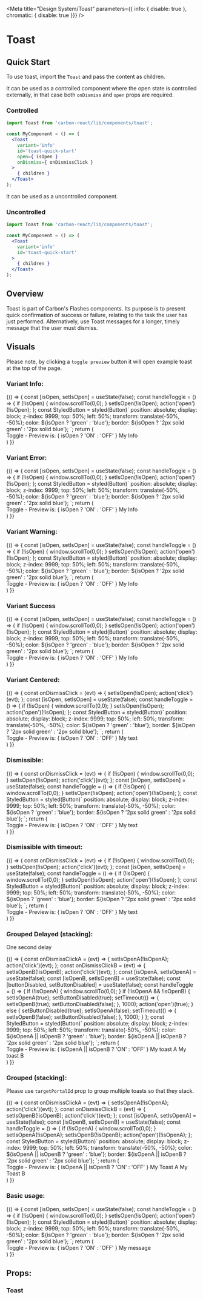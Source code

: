 
<Meta title="Design System/Toast" parameters={{ info: { disable: true }, chromatic: { disable: true }}} />

# Toast

## Quick Start

To use toast, import the `Toast` and pass the content as children.

It can be used as a controlled component where the open state is controlled externally,
in that case both `onDismiss` and `open` props are required.

### Controlled

```jsx
import Toast from 'carbon-react/lib/components/toast';

const MyComponent = () => (
  <Toast
    variant='info'
    id='toast-quick-start'
    open={ isOpen }
    onDismiss={ onDismissClick }
  >
    { children }
  </Toast>
);
```

It can be used as a uncontrolled component.

### Uncontrolled

```jsx
import Toast from 'carbon-react/lib/components/toast';

const MyComponent = () => (
  <Toast
    variant='info'
    id='toast-quick-start'
  >
    { children }
  </Toast>
);
```

## Overview
Toast is part of Carbon's Flashes components.
Its purpose is to present quick confirmation of success or failure, relating to the task the user has just performed. Alternatively, use Toast messages for a longer, timely message that the user must dismiss.

## Visuals
Please note, by clicking a `toggle preview` button it will open example toast at the top of the page.

### Variant Info:
<Preview>
  <Story
    name="variant-info"
    parameters={{ info: { disable: true }}}
  >
  {() => {
    const [isOpen, setIsOpen] = useState(false);
    const handleToggle = () => {
      if (!isOpen) {
        window.scrollTo(0,0);
      }
      setIsOpen(!isOpen);
      action('open')(!isOpen);
    };
    const StyledButton = styled(Button)`
      position: absolute;
      display: block;
      z-index: 9999;
      top: 50%;
      left: 50%;
      transform: translate(-50%, -50%);
      color: ${isOpen ? 'green' : 'blue'};
      border: ${isOpen ? '2px solid green' : '2px solid blue'};
    `;
    return (
      <div id="wrapper-variant-info">
        <StyledButton
          id="button-variant-info"
          key='button'
          onClick={ handleToggle }
        >
          Toggle - Preview is: { isOpen ? 'ON' : 'OFF' }
        </StyledButton>
        <Toast
          variant='info'
          id='toast-variant-info'
          open={ isOpen }
        >
          My Info
        </Toast>
      </div>
    )
  }}
  </Story>
</Preview>

### Variant Error:
<Preview>
  <Story
    name="variant-error"
    parameters={{ info: { disable: true }}}
  >
  {() => {
    const [isOpen, setIsOpen] = useState(false);
    const handleToggle = () => {
      if (!isOpen) {
        window.scrollTo(0,0);
      }
      setIsOpen(!isOpen);
      action('open')(!isOpen);
    };
    const StyledButton = styled(Button)`
      position: absolute;
      display: block;
      z-index: 9999;
      top: 50%;
      left: 50%;
      transform: translate(-50%, -50%);
      color: ${isOpen ? 'green' : 'blue'};
      border: ${isOpen ? '2px solid green' : '2px solid blue'};
    `;
    return (
      <div id="wrapper-variant-error">
        <StyledButton
          id='button-variant-error'
          key='button'
          onClick={ handleToggle }
        >
          Toggle - Preview is: { isOpen ? 'ON' : 'OFF' }
        </StyledButton>
        <Toast
          variant='error'
          id='toast-variant-error'
          open={ isOpen }
        >
          My Info
        </Toast>
      </div>
    )
  }}
  </Story>
</Preview>

### Variant Warning:
<Preview>
  <Story
    name="variant-warning"
    parameters={{ info: { disable: true }}}
  >
  {() => {
    const [isOpen, setIsOpen] = useState(false);
    const handleToggle = () => {
      if (!isOpen) {
        window.scrollTo(0,0);
      }
      setIsOpen(!isOpen);
      action('open')(!isOpen);
    };
    const StyledButton = styled(Button)`
      position: absolute;
      display: block;
      z-index: 9999;
      top: 50%;
      left: 50%;
      transform: translate(-50%, -50%);
      color: ${isOpen ? 'green' : 'blue'};
      border: ${isOpen ? '2px solid green' : '2px solid blue'};
    `;
    return (
      <div id="wrapper-variant-warning">
        <StyledButton
          id='button-variant-warning'
          key='button'
          onClick={ handleToggle }
        >
          Toggle - Preview is: { isOpen ? 'ON' : 'OFF' }
        </StyledButton>
        <Toast
          variant='warning'
          id='toast-variant-warning'
          open={ isOpen }
        >
          My Info
        </Toast>
      </div>
    )
  }}
  </Story>
</Preview>

### Variant Success

<Preview>
  <Story
    name="variant-success"
    parameters={{ info: { disable: true }}}
  >
  {() => {
    const [isOpen, setIsOpen] = useState(false);
    const handleToggle = () => {
      if (!isOpen) {
        window.scrollTo(0,0);
      }
      setIsOpen(!isOpen);
      action('open')(!isOpen);
    };
    const StyledButton = styled(Button)`
      position: absolute;
      display: block;
      z-index: 9999;
      top: 50%;
      left: 50%;
      transform: translate(-50%, -50%);
      color: ${isOpen ? 'green' : 'blue'};
      border: ${isOpen ? '2px solid green' : '2px solid blue'};
    `;
    return (
      <div id="wrapper-variant-success">
        <StyledButton
          id='button-variant-success'
          key='button'
          onClick={ handleToggle }
        >
          Toggle - Preview is: { isOpen ? 'ON' : 'OFF' }
        </StyledButton>
        <Toast
          variant='success'
          id='default-toast'
          open={ isOpen }
        >
          My Info
        </Toast>
      </div>
    )
  }}
  </Story>
</Preview>

### Variant Centered:

<Preview>
  <Story
    name="centered"
    parameters={{ info: { disable: true }}}
  >
  {() => {
    const onDismissClick = (evt) => {
      setIsOpen(!isOpen);
      action('click')(evt);
    };
    const [isOpen, setIsOpen] = useState(false);
    const handleToggle = () => {
      if (!isOpen) {
        window.scrollTo(0,0);
      }
      setIsOpen(!isOpen);
      action('open')(!isOpen);
    };
    const StyledButton = styled(Button)`
      position: absolute;
      display: block;
      z-index: 9999;
      top: 50%;
      left: 50%;
      transform: translate(-50%, -50%);
      color: ${isOpen ? 'green' : 'blue'};
      border: ${isOpen ? '2px solid green' : '2px solid blue'};
    `;
    return (
      <div id="wrapper-centered">
        <StyledButton
          id='button-variant-centered'
          key='button'
          onClick={ handleToggle }
        >
          Toggle - Preview is: { isOpen ? 'ON' : 'OFF' }
        </StyledButton>
        <Toast
          variant='warning'
          id='toast-centered'
          open={ isOpen }
          onDismiss={ onDismissClick }
          isCenter={ true }
        >
          My text
        </Toast>
      </div>
    )
  }}
  </Story>
</Preview>

### Dismissible:

<Preview>
  <Story
    name="dismissible"
    parameters={{ info: { disable: true }}}
  >
  {() => {
    const onDismissClick = (evt) => {
      if (!isOpen) {
        window.scrollTo(0,0);
      }
      setIsOpen(!isOpen);
      action('click')(evt);
    };
    const [isOpen, setIsOpen] = useState(false);
    const handleToggle = () => {
      if (!isOpen) {
        window.scrollTo(0,0);
      }
      setIsOpen(!isOpen);
      action('open')(!isOpen);
    };
    const StyledButton = styled(Button)`
      position: absolute;
      display: block;
      z-index: 9999;
      top: 50%;
      left: 50%;
      transform: translate(-50%, -50%);
      color: ${isOpen ? 'green' : 'blue'};
      border: ${isOpen ? '2px solid green' : '2px solid blue'};
    `;
    return (
      <div id="wrapper-dismissible">
        <StyledButton
          id='button-toast-dismissible'
          key='button'
          onClick={ handleToggle }
        >
          Toggle - Preview is: { isOpen ? 'ON' : 'OFF' }
        </StyledButton>
        <Toast
          variant='warning'
          id='toast-dismissible'
          open={ isOpen }
          onDismiss={ onDismissClick }
          isCenter={ true }
        >
          My text
        </Toast>
      </div>
    )
  }}
  </Story>
</Preview>

### Dismissible with timeout:

<Preview>
  <Story
    name="dismissible-with-timeout"
    parameters={{ info: { disable: true }}}
  >
  {() => {
    const onDismissClick = (evt) => {
      if (!isOpen) {
        window.scrollTo(0,0);
      }
      setIsOpen(!isOpen);
      action('click')(evt);
    };
    const [isOpen, setIsOpen] = useState(false);
    const handleToggle = () => {
      if (!isOpen) {
        window.scrollTo(0,0);
      }
      setIsOpen(!isOpen);
      action('open')(!isOpen);
    };
    const StyledButton = styled(Button)`
      position: absolute;
      display: block;
      z-index: 9999;
      top: 50%;
      left: 50%;
      transform: translate(-50%, -50%);
      color: ${isOpen ? 'green' : 'blue'};
      border: ${isOpen ? '2px solid green' : '2px solid blue'};
    `;
    return (
      <div id="wrapper-dismissible">
        <StyledButton
          id='button-toast-dismissible'
          key='button'
          onClick={ handleToggle }
        >
          Toggle - Preview is: { isOpen ? 'ON' : 'OFF' }
        </StyledButton>
        <Toast
          variant='warning'
          id='toast-dismissible'
          open={ isOpen }
          onDismiss={ onDismissClick }
          isCenter={ true }
          timeout={ 2000 }
        >
          My text
        </Toast>
      </div>
    )
  }}
  </Story>
</Preview>

### Grouped Delayed (stacking):

One second delay

<Preview>
  <Story name="stacked-delayed" parameters={{ info: { disable: true }}} >
  {() => {
    const onDismissClickA = (evt) => {
      setIsOpenA(!isOpenA);
      action('click')(evt);
    };
    const onDismissClickB = (evt) => {
      setIsOpenB(!isOpenB);
      action('click')(evt);
    };
    const [isOpenA, setIsOpenA] = useState(false);
    const [isOpenB, setIsOpenB] = useState(false);
    const [buttonDisabled, setButtonDisabled] = useState(false);
    const handleToggle = () => {
      if (!isOpenA) {
        window.scrollTo(0,0);
      }
      if (!isOpenA && !isOpenB) {
        setIsOpenA(true);
        setButtonDisabled(true);
        setTimeout(() => {
          setIsOpenB(true);
          setButtonDisabled(false);
        }, 1000);
        action('open')(true);
      }
      else {
        setButtonDisabled(true);
        setIsOpenA(false);
        setTimeout(() => {
          setIsOpenB(false);
          setButtonDisabled(false);
        }, 1000);
      }
    };
    const StyledButton = styled(Button)`
      position: absolute;
      display: block;
      z-index: 9999;
      top: 50%;
      left: 50%;
      transform: translate(-50%, -50%);
      color: ${isOpenA || isOpenB ? 'green' : 'blue'};
      border: ${isOpenA || isOpenB ? '2px solid green' : '2px solid blue'};
    `;
    return (
      <div id="wrapper-stacked-delayed">
        <StyledButton
          id='button-stacked-delayed'
          key='button'
          onClick={ handleToggle }
          disabled={ buttonDisabled }
        >
          Toggle - Preview is: { isOpenA || isOpenB ? 'ON' : 'OFF' }
        </StyledButton>
        <Toast
          id="toast-stacked-delayed-a"
          variant='warning'
          open={ isOpenA }
          onDismiss={ onDismissClickA }
          isCenter={ true }
          targetPortalId='stacked-delay'
        >
          My toast A
        </Toast>
        <Toast
          id="toast-stacked-delayed-b"
          variant='error'
          open={ isOpenB }
          onDismiss={ onDismissClickB }
          isCenter={ true }
          targetPortalId='stacked-delay'
        >
          My toast B
        </Toast>
      </div>
    )
  }}
  </Story>
</Preview>

### Grouped (stacking):

Please use `targetPortalId` prop to group multiple toasts so that they stack.

<Preview>
  <Story name="stacked" parameters={{ info: { disable: true }}} >
  {() => {
    const onDismissClickA = (evt) => {
      setIsOpenA(!isOpenA);
      action('click')(evt);
    };
    const onDismissClickB = (evt) => {
      setIsOpenB(!isOpenB);
      action('click')(evt);
    };
    const [isOpenA, setIsOpenA] = useState(false);
    const [isOpenB, setIsOpenB] = useState(false);
    const handleToggle = () => {
      if (!isOpenA) {
        window.scrollTo(0,0);
      }
      setIsOpenA(!isOpenA);
      setIsOpenB(!isOpenB);
      action('open')(!isOpenA);
    };
    const StyledButton = styled(Button)`
      position: absolute;
      display: block;
      z-index: 9999;
      top: 50%;
      left: 50%;
      transform: translate(-50%, -50%);
      color: ${isOpenA || isOpenB ? 'green' : 'blue'};
      border: ${isOpenA || isOpenB ? '2px solid green' : '2px solid blue'};
    `;
    return (
      <div id="wrapper-stacked">
        <StyledButton
          id='button-stacked'
          key='button'
          onClick={ handleToggle }
        >
          Toggle - Preview is: { isOpenA || isOpenB ? 'ON' : 'OFF' }
        </StyledButton>
        <Toast
          id="toast-stacked-a"
          variant='success'
          open={ isOpenA }
          onDismiss={ onDismissClickA }
          isCenter={ true }
          targetPortalId='stacked'
        >
          My Toast A
        </Toast>
        <Toast
          id="toast-stacked-b"
          variant='warning'
          open={ isOpenB }
          onDismiss={ onDismissClickB }
          isCenter={ true }
          targetPortalId='stacked'
        >
          My Toast B
        </Toast>
      </div>
    )
  }}
  </Story>
</Preview>

### Basic usage:

<Preview>
  <Story name="default" parameters={{ info: { disable: true }}} >
  {() => {
    const [isOpen, setIsOpen] = useState(false);
    const handleToggle = () => {
      if (!isOpen) {
        window.scrollTo(0,0);
      }
      setIsOpen(!isOpen);
      action('open')(!isOpen);
    };
    const StyledButton = styled(Button)`
      position: absolute;
      display: block;
      z-index: 9999;
      top: 50%;
      left: 50%;
      transform: translate(-50%, -50%);
      color: ${isOpen ? 'green' : 'blue'};
      border: ${isOpen ? '2px solid green' : '2px solid blue'};
    `;
    return (
      <div id="wrapper-default">
        <StyledButton
          id='button-default'
          key='button'
          onClick={ handleToggle }
        >
          Toggle - Preview is: { isOpen ? 'ON' : 'OFF' }
        </StyledButton>
        <Toast
          id='toast-default'
          variant='success'
          open={ isOpen }
        >
          My message
        </Toast>
      </div>
    )
  }}
  </Story>
</Preview>

## Props:

### Toast

<Props of={Toast} />
